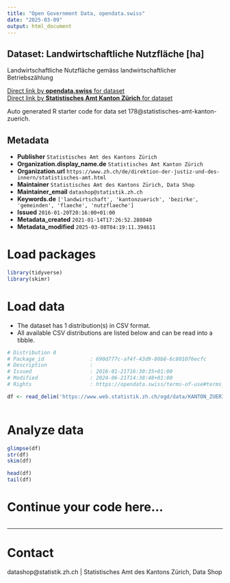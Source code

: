 ```yaml
---
title: "Open Government Data, opendata.swiss"
date: "2025-03-09"
output: html_document
---
```


## Dataset: Landwirtschaftliche Nutzfläche [ha]

Landwirtschaftliche Nutzfläche gemäss landwirtschaftlicher Betriebszählung

[Direct link by **opendata.swiss** for dataset](https://opendata.swiss/de/dataset/landwirtschaftliche-nutzflache-ha)<br>
[Direct link by **Statistisches Amt Kanton Zürich** for dataset](https://www.zh.ch/de/politik-staat/gemeinden/gemeindeportraet.html)

Auto generated R starter code for data set 178@statistisches-amt-kanton-zuerich.

## Metadata

- **Publisher** `Statistisches Amt des Kantons Zürich`
- **Organization.display_name.de** `Statistisches Amt Kanton Zürich`
- **Organization.url** `https://www.zh.ch/de/direktion-der-justiz-und-des-innern/statistisches-amt.html`
- **Maintainer** `Statistisches Amt des Kantons Zürich, Data Shop`
- **Maintainer_email** `datashop@statistik.zh.ch`
- **Keywords.de** `['landwirtschaft', 'kantonzuerich', 'bezirke', 'gemeinden', 'flaeche', 'nutzflaeche']`
- **Issued** `2016-01-20T20:16:00+01:00`
- **Metadata_created** `2021-01-14T17:26:52.288040`
- **Metadata_modified** `2025-03-08T04:19:11.394611`


# Load packages

```r

library(tidyverse)
library(skimr)

```

# Load data

-   The dataset has 1 distribution(s) in CSV format.
-   All available CSV distributions are listed below and can be read into a tibble.

```r

# Distribution 0
# Package_id               : 690d777c-af4f-43d9-80b8-6c801076ecfc
# Description              : 
# Issued                   : 2016-01-21T16:30:35+01:00
# Modified                 : 2024-06-21T14:38:48+01:00
# Rights                   : https://opendata.swiss/terms-of-use#terms_by

df <- read_delim('https://www.web.statistik.zh.ch/ogd/data/KANTON_ZUERICH_267.csv')



```

# Analyze data

```r

glimpse(df)
str(df)
skim(df)

head(df)
tail(df)

```

# Continue your code here...

```r

```

------------------------------------------------------------------------

# Contact

datashop@statistik.zh.ch | Statistisches Amt des Kantons Zürich, Data Shop
